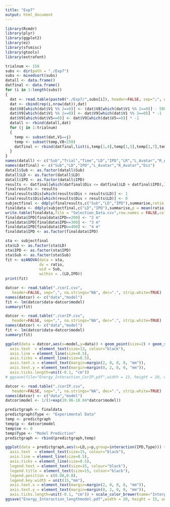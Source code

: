 ```yaml
---
title: "Exp7"
output: html_document
---
```

```r
library(Rcmdr)
library(plyr)
library(ggplot2)
library(ez)
library(sfsmisc)
library(gtools)
library(extrafont)
```

```r
trialnum <- 150
subs <- dir(path = "./Exp7")
subs <- mixedsort(subs)
datall <- data.frame()
datfinal <- data.frame()
for (i in 1:length(subs))
{
  dat <- read.table(paste0("./Exp7/",subs[i]), header=FALSE, sep=";", na.strings="NA", dec=".", strip.white=TRUE)
  dat <- cbind(rep(i,nrow(dat)),dat)
  dat$V8[which(dat$V1 %% 2==0)] <- (dat$V8[which(dat$V1 %% 2==0)] - 500) * -1
  dat$V9[which(dat$V1 %% 2==0)] <- dat$V9[which(dat$V1 %% 2==0)] * -1
  dat$V9[which(dat$V5==0)] <- dat$V9[which(dat$V5==0)] * -1
  datall <- rbind(datall,dat)
  for (j in 1:trialnum)
  {
    temp <- subset(dat,V1==j)
    temp <- subset(temp,V8>250)
    datfinal <- rbind(datfinal,list(i,temp[1,4],temp[1,5],temp[1,7],temp[1,8],temp[1,10]))
  }
}
names(datall) <- c("Sub","Trial","Time","LD","IPD","LR","L_Avatar","R_Avatar","X","Y","Z","RotX","RotY","RotZ")
names(datfinal) <- c("Sub","LD","IPD","L_Avatar","R_Avatar","Dis")
datall$Sub <- as.factor(datall$Sub)
datall$LD <- as.factor(datall$LD)
datall$IPD <- as.factor(datall$IPD)
results <- datfinal[which(datfinal$Dis <= datfinal$LD + datfinal$IPD),]
finalresults <- results
finalresults$Dis[which(results$Dis > results$LD)] <- 1
finalresults$Dis[which(results$Dis < results$LD)] <- 0
subjectfinal <- ddply(finalresults,c("Sub","LD","IPD"),summarise,ratio = mean(Dis))
finaldata <- ddply(subjectfinal,c("LD","IPD"),summarise,p = mean(ratio),se = sd(ratio)/sqrt(length(subs)))
write.table(finaldata,file = "Selection_Data.csv",row.names = FALSE,col.names = FALSE,sep = ",")
finaldata$IPD[finaldata$IPD==200] <- "2 m"
finaldata$IPD[finaldata$IPD==300] <- "3 m"
finaldata$IPD[finaldata$IPD==400] <- "4 m"
finaldata$IPD <- as.factor(finaldata$IPD)
```

```r
sta <- subjectfinal
sta$LD <- as.factor(sta$LD)
sta$IPD <- as.factor(sta$IPD)
sta$Sub <- as.factor(sta$Sub)
fit <- ezANOVA(data = sta,
               dv = ratio,
               wid = Sub,
               within = .(LD,IPD))
print(fit)
```

```r
datcor <- read.table("./corI.csv",
   header=FALSE, sep=",", na.strings="NA", dec=".", strip.white=TRUE)
names(datcor) <- c("data","model")
fit <- lm(datcor$data~datcor$model)
summary(fit)
```

```r
datcor <- read.table("./corIP.csv",
   header=FALSE, sep=",", na.strings="NA", dec=".", strip.white=TRUE)
names(datcor) <- c("data","model")
fit <- lm(datcor$data~datcor$model)
summary(fit)

ggplot(data = datcor,aes(x=model,y=data)) + geom_point(size=2) + geom_smooth(colour="deepskyblue3",method = "glm", method.args = list(family = "binomial"), se = FALSE) + ylab("Probability of bypassing from right") + xlab("Model Prediction")+ coord_cartesian(ylim=c(-0.05, 1.05),xlim = c(0.94, 1.12)) + scale_y_continuous(breaks=seq(0, 1, 0.1),expand=c(0,0)) + scale_x_continuous(breaks=seq(0.94, 1.12, 0.02)) + theme_bw() + theme(axis.title = element_text(size=15, colour="black"),
  axis.text  = element_text(size=13, colour="black"),
  axis.line = element_line(size=0.5),
  axis.ticks = element_line(size=0.5),
  axis.text.x = element_text(margin=margin(2, 0, 0, 0, "mm")),
  axis.text.y = element_text(margin=margin(0, 2, 0, 0, "mm")),
  axis.ticks.length=unit(-0.1, "cm"))
# ggsave(file="Energy_Interaction_CorIP.pdf",width = 13, height = 10, units = "cm",useDingbats=FALSE)
```

```r
datcor <- read.table("./corIP.csv",
   header=FALSE, sep=",", na.strings="NA", dec=".", strip.white=TRUE)
names(datcor) <- c("data","model")
datcor$model <- 1/(1+exp(19.96-18.84*datcor$model))

predictgraph <- finaldata
predictgraph$Type <- "Experimental Data"
temp <- predictgraph
temp$p <- datcor$model
temp$se <- 0
temp$Type <- "Model Prediction"
predictgraph <- rbind(predictgraph,temp)

ggplot(data = predictgraph,aes(x=LD,y=p,group=interaction(IPD,Type))) + geom_line(aes(colour=IPD,linetype=Type),size=1,position = position_dodge(2)) + geom_point(aes(colour=IPD),size=3,position = position_dodge(2)) + geom_errorbar(aes(ymin=p-se, ymax=p+se,colour=IPD), width=7,size=1,position = position_dodge(2)) + ylab("Probability of bypassing from right") + xlab("Lateral Distance (cm)")+ coord_cartesian(ylim=c(0, 1)) + scale_y_continuous(breaks=seq(0, 1, 0.1),expand=c(0,0)) + scale_x_continuous(breaks=seq(-60, 20, 20)) + theme_bw() + theme(axis.title = element_text(size=15, colour="black"),
  axis.text  = element_text(size=15, colour="black"),
  axis.line = element_line(size=0.5),
  axis.ticks = element_line(size=0.5),
  legend.text = element_text(size=15, colour="black"),
  legend.title = element_text(size=15, colour="black"),
  legend.position = c(0.88,0.8),
  legend.key.width = unit(15,"mm"),
  axis.text.x = element_text(margin=margin(2, 0, 0, 0, "mm")),
  axis.text.y = element_text(margin=margin(0, 2, 0, 0, "mm")),
  axis.ticks.length=unit(-0.1, "cm")) + scale_color_brewer(name="Interpersonal\nDistance",palette = "Set2")
ggsave("Energy_Interaction_lengthmodel.pdf",width = 20, height = 15, units = "cm",useDingbats=FALSE)
```